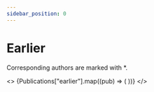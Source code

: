 ```yaml
---
sidebar_position: 0
---
```



# Earlier

Corresponding authors are marked with \*.

<>
  {Publications["earlier"].map((pub) => (
    <Publication
      image={pub.image}
      authors={pub.authors}
      title={pub.title}
      venue={pub.venue}
      doi={pub.doi}
      key={pub.doi}
    />
  ))}
</>
